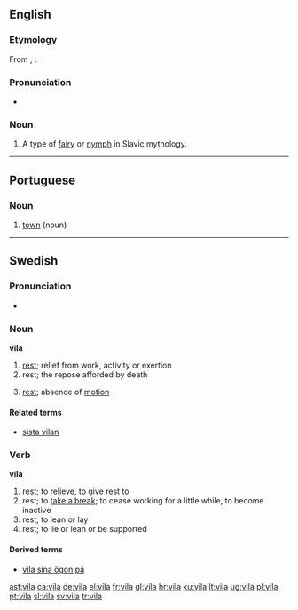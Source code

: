 ==English==
{{wikipedia}}
===Etymology===
From {{etyl|sr}} {{term|vila|lang=sr}}, {{etyl|sl}} {{term|vila|lang=sl}}.

===Pronunciation===
*{{a|UK|US}} {{IPA|/ˈviːlə/}}

===Noun===
{{en-noun|pl2=vile}}

# {{mythology}} A type of [[fairy]] or [[nymph]] in Slavic mythology.

----

==Portuguese==
{{wikipedia|lang=pt}}

===Noun===
{{infl|pt|noun|g=f}}

# [[town]] (noun)

{{tbot entry|Portuguese|town|2008|April|pt}}

----

==Swedish==

===Pronunciation===
* {{audio|Sv-vila.ogg|audio}}

===Noun===
{{sv-noun-reg-or|vil}}
'''vila'''

# [[rest]]; relief from work, activity or exertion
# rest; the repose afforded by death
# {{context|physics|lang=sv}} [[rest]]; absence of [[motion]]

====Related terms====
* [[sista vilan]]

===Verb===
'''vila'''
{{sv-verb-reg-ar}}

# [[rest]]; to relieve, to give rest to
# rest; to [[take a break]]; to cease working for a little while, to become inactive
# rest; to lean or lay
# rest; to lie or lean or be supported

====Derived terms====
* [[vila sina ögon på]]

[[ast:vila]]
[[ca:vila]]
[[de:vila]]
[[el:vila]]
[[fr:vila]]
[[gl:vila]]
[[hr:vila]]
[[ku:vila]]
[[lt:vila]]
[[ug:vila]]
[[pl:vila]]
[[pt:vila]]
[[sl:vila]]
[[sv:vila]]
[[tr:vila]]